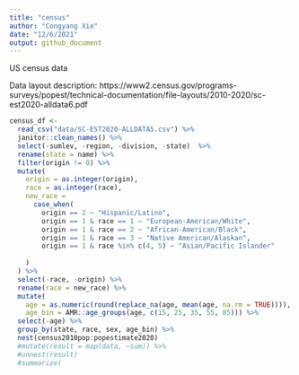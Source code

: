 ```yaml
---
title: "census"
author: "Congyang Xie"
date: "12/6/2021"
output: github_document
---
```

US census data 

Data layout description: https://www2.census.gov/programs-surveys/popest/technical-documentation/file-layouts/2010-2020/sc-est2020-alldata6.pdf

```r
census_df <- 
  read_csv("data/SC-EST2020-ALLDATA5.csv") %>% 
  janitor::clean_names() %>% 
  select(-sumlev, -region, -division, -state)  %>% 
  rename(state = name) %>%
  filter(origin != 0) %>% 
  mutate(
    origin = as.integer(origin),
    race = as.integer(race),
    new_race = 
      case_when( 
        origin == 2 ~ "Hispanic/Latino",
        origin == 1 & race == 1 ~ "European-American/White",
        origin == 1 & race == 2 ~ "African-American/Black",
        origin == 1 & race == 3 ~ "Native American/Alaskan",
        origin == 1 & race %in% c(4, 5) ~ "Asian/Pacific Islander"
      
    )
  ) %>% 
  select(-race, -origin) %>%
  rename(race = new_race) %>% 
  mutate(
    age = as.numeric(round(replace_na(age, mean(age, na.rm = TRUE)))),
    age_bin = AMR::age_groups(age, c(15, 25, 35, 55, 85))) %>% 
  select(-age) %>% 
  group_by(state, race, sex, age_bin) %>%
  nest(census2010pop:popestimate2020) 
  #mutate(result = map(data, ~sum)) %>% 
  #unnest(result)
  #summarize(
    
```

